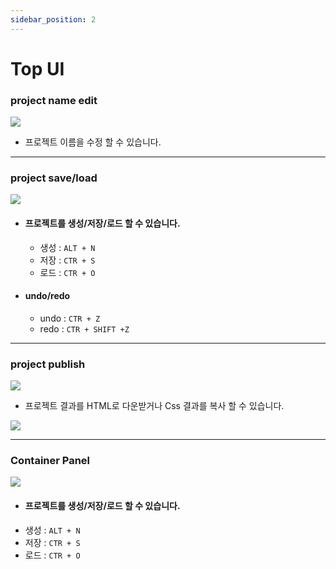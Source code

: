 ```yaml
---
sidebar_position: 2
---
```


# Top UI

### project name edit
![](./img/ui/ui_project_name.png)
- 프로젝트 이름을 수정 할 수 있습니다.

<hr/>

### project save/load
![](./img/ui/ui_save_load.png)
- #### 프로젝트를 생성/저장/로드 할 수 있습니다. ####
	- 생성 : ```ALT + N```
	- 저장 : ```CTR + S```
	- 로드 : ```CTR + O```


- #### undo/redo ####
	- undo : ```CTR + Z```
	- redo : ```CTR + SHIFT +Z```

<hr/>

### project publish
![](./img/ui/ui_publish.png)
- 프로젝트 결과를 HTML로 다운받거나 Css 결과를 복사 할 수 있습니다.

![](./img/ui/ui_publish2.png)

<hr/>

### Container Panel
![](./img/ui/ui_save_load.png)
- #### 프로젝트를 생성/저장/로드 할 수 있습니다. ####
- 생성 : ```ALT + N```
- 저장 : ```CTR + S```
- 로드 : ```CTR + O```




